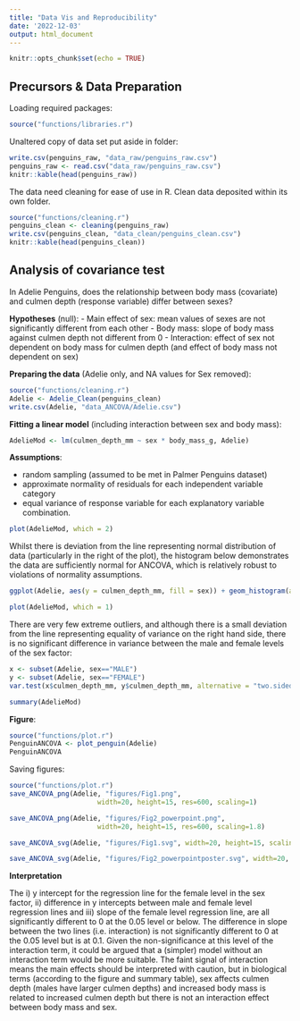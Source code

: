---
title: "Data Vis and Reproducibility"
date: '2022-12-03'
output: html_document
---
```{r setup, include=FALSE}
knitr::opts_chunk$set(echo = TRUE)
```

## Precursors & Data Preparation
Loading required packages:
```{r, message=FALSE, warning=FALSE}
source("functions/libraries.r")
```
Unaltered copy of data set put aside in folder:
```{r}
write.csv(penguins_raw, "data_raw/penguins_raw.csv")
penguins_raw <- read.csv("data_raw/penguins_raw.csv")
knitr::kable(head(penguins_raw))
```
The data need cleaning for ease of use in R. Clean data deposited within its own folder.  
```{r}
source("functions/cleaning.r")
penguins_clean <- cleaning(penguins_raw)
write.csv(penguins_clean, "data_clean/penguins_clean.csv")
knitr::kable(head(penguins_clean))
```

## Analysis of covariance test
In Adelie Penguins, does the relationship between body mass (covariate) and culmen depth (response variable) differ between sexes?

**Hypotheses** (null): 
- Main effect of sex: mean values of sexes are not significantly different from each other
- Body mass: slope of body mass against culmen depth not different from 0
- Interaction: effect of sex not dependent on body mass for culmen depth (and effect of body mass not dependent on sex)

**Preparing the data** (Adelie only, and NA values for Sex removed):
```{r}
source("functions/cleaning.r")
Adelie <- Adelie_Clean(penguins_clean)
write.csv(Adelie, "data_ANCOVA/Adelie.csv")
```
**Fitting a linear model** (including interaction between sex and body mass):
```{r}
AdelieMod <- lm(culmen_depth_mm ~ sex * body_mass_g, Adelie)
```
**Assumptions**: 

* random sampling (assumed to be met in Palmer Penguins dataset)
* approximate normality of residuals for each independent variable category
* equal variance of response variable for each explanatory variable combination.
```{r}
plot(AdelieMod, which = 2)
```

Whilst there is deviation from the line representing normal distribution of data (particularly in the right of the plot), the histogram below demonstrates the data are sufficiently normal for ANCOVA, which is relatively robust to violations of normality assumptions. 
```{r}
ggplot(Adelie, aes(y = culmen_depth_mm, fill = sex)) + geom_histogram(alpha=0.5, bins=22) + coord_flip() + labs(x= "Count", y = "Culmen depth (mm)") + scale_fill_discrete(name="Sex", labels=c('Female', 'Male'), h = c(245, 45))
```
```{r}
plot(AdelieMod, which = 1)
```

There are very few extreme outliers, and although there is a small deviation from the line representing equality of variance on the right hand side, there is no significant difference in variance between the male and female levels of the sex factor:
```{r}
x <- subset(Adelie, sex=="MALE")
y <- subset(Adelie, sex=="FEMALE")
var.test(x$culmen_depth_mm, y$culmen_depth_mm, alternative = "two.sided")
```
```{r}
summary(AdelieMod)
```

**Figure**:
```{r, message=FALSE, results=FALSE}
source("functions/plot.r")
PenguinANCOVA <- plot_penguin(Adelie)
PenguinANCOVA
```

Saving figures:
```{r, message=FALSE, results=FALSE}
source("functions/plot.r")
save_ANCOVA_png(Adelie, "figures/Fig1.png", 
                      width=20, height=15, res=600, scaling=1)

save_ANCOVA_png(Adelie, "figures/Fig2_powerpoint.png", 
                      width=20, height=15, res=600, scaling=1.8)

save_ANCOVA_svg(Adelie, "figures/Fig1.svg", width=20, height=15, scaling=2.54)

save_ANCOVA_svg(Adelie, "figures/Fig2_powerpointposter.svg", width=20, height=15, scaling=4.57)
```

**Interpretation**

The i) y intercept for the regression line for the female level in the sex factor, ii) difference in y intercepts between male and female level regression lines and iii) slope of the female level regression line, are all significantly different to 0 at the 0.05 level or below. The difference in slope between the two lines (i.e. interaction) is not significantly different to 0 at the 0.05 level but is at 0.1. 
Given the non-significance at this level of the interaction term, it could be argued that a (simpler) model without an interaction term would be more suitable. 
The faint signal of interaction means the main effects should be interpreted with caution, but in biological terms (according to the figure and summary table), sex affects culmen depth (males have larger culmen depths) and increased body mass is related to increased culmen depth but there is not an interaction effect between body mass and sex.
